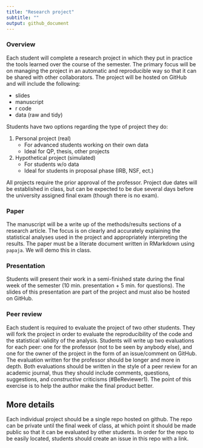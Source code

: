 ```yaml
---
title: "Research project"
subtitle: ""
output: github_document
---
```


### Overview

Each student will complete a research project in which they put in practice 
the tools learned over the course of the semester. 
The primary focus will be on managing the project in an automatic and reproducible way so that it can be shared with other collaborators. 
The project will be hosted on GitHub and will include the following:

- slides
- manuscript
- r code
- data (raw and tidy)

Students have two options regarding the type of project they do:

1. Personal project (real)
    - For advanced students working on their own data
    - Ideal for QP, thesis, other projects
2. Hypothetical project (simulated)
    - For students w/o data
    - Ideal for students in proposal phase (IRB, NSF, ect.)

All projects require the prior approval of the professor. 
Project due dates will be established in class, but can be expected to be due several days before the university assigned final exam (though there is no exam).

### Paper

The manuscript will be a write up of the methods/results sections of a research 
article. 
The focus is on clearly and accurately explaining the statistical analyses used in the project and appropriately interpreting the results. 
The paper must be a literate document written in RMarkdown using `papaja`. 
We will demo this in class.

### Presentation

Students will present their work in a semi-finished state during the final 
week of the semester (10 min. presentation + 5 min. for questions). 
The slides of this presentation are part of the project and must also be hosted on GitHub.

### Peer review

Each student is required to evaluate the project of two other students. 
They will fork the project in order to evaluate the reproducibility of the code 
and the statistical validity of the analysis. 
Students will write up two evaluations for each peer: one for the professor (not to be seen by anybody else), and one for the owner of the project in the form of an issue/comment on GitHub. 
The evaluation written for the professor should be longer and more in depth. 
Both evaluations should be written in the style of a peer review for an
academic journal, thus they should include comments, questions, suggestions, and 
*constructive* criticisms (\#BeReviewer1). 
The point of this exercise is to help the author make the final product better. 

## More details

Each individual project should be a single repo hosted on github. 
The repo can be private until the final week of class, at which point it should be made public so that it can be evaluated by other students. 
In order for the repo to be easily located, students should create an issue in this repo with a link. 
